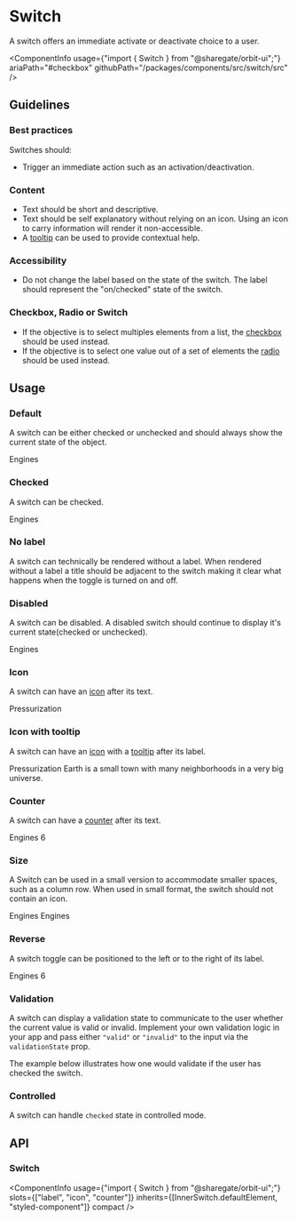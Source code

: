 
<Meta
    title="Components/Switch"
    id="switch"
/>

# Switch

<Tagline>A switch offers an immediate activate or deactivate choice to a user.</Tagline>

<ComponentInfo
    usage={"import { Switch } from \"@sharegate/orbit-ui\";"}
    ariaPath="#checkbox"
    githubPath="/packages/components/src/switch/src"
/>

## Guidelines

### Best practices

Switches should:

- Trigger an immediate action such as an activation/deactivation.

### Content

- Text should be short and descriptive.
- Text should be self explanatory without relying on an icon. Using an icon to carry information will render it non-accessible.
- A [tooltip](?path=/docs/tooltip--default-story) can be used to provide contextual help.

### Accessibility

- Do not change the label based on the state of the switch. The label should represent the "on/checked" state of the switch.

### Checkbox, Radio or Switch

- If the objective is to select multiples elements from a list, the [checkbox](?path=/docs/checkbox--default-story) should be used instead.
- If the objective is to select one value out of a set of elements the [radio](?path=/docs/radio--default-story) should be used instead.

## Usage

### Default

A switch can be either checked or unchecked and should always show the current state of the object.

<Preview>
    <Story name="default">
        <Switch>Engines</Switch>
    </Story>
</Preview>

### Checked

A switch can be checked.

<Preview>
    <Story name="checked">
        <Switch defaultChecked>Engines</Switch>
    </Story>
</Preview>

### No label

A switch can technically be rendered without a label. When rendered without a label a title should be adjacent to the switch making it clear what happens when the toggle is turned on and off.

<Preview>
    <Story name="no label">
        <Switch aria-label="Engines" />
    </Story>
</Preview>

### Disabled

A switch can be disabled. A disabled switch should continue to display it's current state(checked or unchecked).

<Preview>
    <Story name="disabled">
        <Switch disabled>Engines</Switch>
    </Story>
</Preview>

### Icon

A switch can have an [icon](?path=/docs/icon-gallery--page) after its text.

<Preview>
    <Story name="icon">
        <Switch>
            <Text>Pressurization</Text>
            <LightbulbIcon />
        </Switch>
    </Story>
</Preview>

### Icon with tooltip

A switch can have an [icon](?path=/docs/icon-gallery--page) with a [tooltip](?path=/docs/tooltip--default-story) after its label.

<Preview>
    <Story name="tooltip">
        <Switch>
            <Text>Pressurization</Text>
            <TooltipTrigger slot="icon">
                <LightbulbIcon />
                <Tooltip>Earth is a small town with many neighborhoods in a very big universe.</Tooltip>
            </TooltipTrigger>
        </Switch>
    </Story>
</Preview>

### Counter

A switch can have a [counter](?path=/docs/counter--default-story) after its text.

<Preview>
    <Story name="counter">
        <Switch>
            <Text>Engines</Text>
            <Counter>6</Counter>
        </Switch>
    </Story>
</Preview>

### Size

A Switch can be used in a small version to accommodate smaller spaces, such as a column row. When used in small format, the switch should not contain an icon.

<Preview>
    <Story name="size">
        <Inline alignY="center">
            <Switch size="sm">Engines</Switch>
            <Switch>Engines</Switch>
        </Inline>
    </Story>
</Preview>

### Reverse

A switch toggle can be positioned to the left or to the right of its label.

<Preview>
    <Story name="reverse">
        <Switch reverse>
            <InfoIcon />
            <Text>Engines</Text>
            <Counter variant="divider">6</Counter>
        </Switch>
    </Story>
</Preview>

### Validation

A switch can display a validation state to communicate to the user whether the current value is valid or invalid. Implement your own validation logic in your app and pass either `"valid"` or `"invalid"` to the input via the `validationState` prop.

The example below illustrates how one would validate if the user has checked the switch.

<Preview filePath="/switch/docs/CheckedValidation" />

### Controlled

A switch can handle `checked` state in controlled mode.

<Preview filePath="/switch/docs/ControlledSwitch" />

## API

### Switch

<ComponentInfo
    usage={"import { Switch } from \"@sharegate/orbit-ui\";"}
    slots={["label", "icon", "counter"]}
    inherits={[InnerSwitch.defaultElement, "styled-component"]}
    compact
/>

<ArgsTable of={InnerSwitch} sort="alpha"/>
